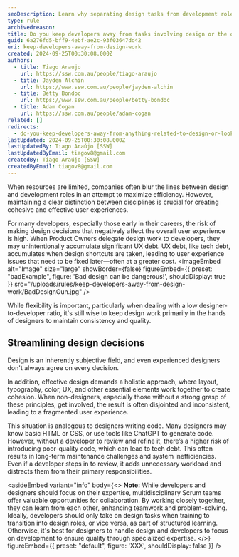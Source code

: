 ```yaml
---
seoDescription: Learn why separating design tasks from development roles is crucial for maintaining a unified product vision and avoiding costly UX Debt.
type: rule
archivedreason:
title: Do you keep developers away from tasks involving design or the overall look and feel?
guid: 6a276fd5-bff9-4ebf-ae2c-93f03647dd42
uri: keep-developers-away-from-design-work
created: 2024-09-25T00:30:08.000Z
authors:
  - title: Tiago Araujo
    url: https://ssw.com.au/people/tiago-araujo
  - title: Jayden Alchin
    url: https://www.ssw.com.au/people/jayden-alchin
  - title: Betty Bondoc
    url: https://www.ssw.com.au/people/betty-bondoc
  - title: Adam Cogan
    url: https://ssw.com.au/people/adam-cogan
related: []
redirects:
  - do-you-keep-developers-away-from-anything-related-to-design-or-look-and-feel
lastUpdated: 2024-09-25T00:30:08.000Z
lastUpdatedBy: Tiago Araújo [SSW]
lastUpdatedByEmail: tiagov8@gmail.com
createdBy: Tiago Araújo [SSW]
createdByEmail: tiagov8@gmail.com
---
```


When resources are limited, companies often blur the lines between design and development roles in an attempt to maximize efficiency. However, maintaining a clear distinction between disciplines is crucial for creating cohesive and effective user experiences.

For many developers, especially those early in their careers, the risk of making design decisions that negatively affect the overall user experience is high. When Product Owners delegate design work to developers, they may unintentionally accumulate significant UX debt. UX debt, like tech debt, accumulates when design shortcuts are taken, leading to user experience issues that need to be fixed later—often at a greater cost.
<imageEmbed
  alt="Image"
  size="large"
  showBorder={false}
  figureEmbed={{
    preset: "badExample",
    figure: 'Bad design can be dangerous!',
    shouldDisplay: true
  }}
  src="/uploads/rules/keep-developers-away-from-design-work/BadDesignGun.jpg"
/>

While flexibility is important, particularly when dealing with a low designer-to-developer ratio, it's still wise to keep design work primarily in the hands of designers to maintain consistency and quality.

## Streamlining design decisions

Design is an inherently subjective field, and even experienced designers don't always agree on every decision.

In addition, effective design demands a holistic approach, where layout, typography, color, UX, and other essential elements work together to create cohesion. When non-designers, especially those without a strong grasp of these principles, get involved, the result is often disjointed and inconsistent, leading to a fragmented user experience.

This situation is analogous to designers writing code. Many designers may know basic HTML or CSS, or use tools like ChatGPT to generate code. However, without a developer to review and refine it, there’s a higher risk of introducing poor-quality code, which can lead to tech debt. This often results in long-term maintenance challenges and system inefficiencies. Even if a developer steps in to review, it adds unnecessary workload and distracts them from their primary responsibilities.

<asideEmbed
  variant="info"
  body={<>
    **Note:** While developers and designers should focus on their expertise, multidisciplinary Scrum teams offer valuable opportunities for collaboration. By working closely together, they can learn from each other, enhancing teamwork and problem-solving. Ideally, developers should only take on design tasks when training to transition into design roles, or vice versa, as part of structured learning. Otherwise, it's best for designers to handle design and developers to focus on development to ensure quality through specialized expertise.
  </>}
  figureEmbed={{
    preset: "default",
    figure: 'XXX',
    shouldDisplay: false
  }}
/>
